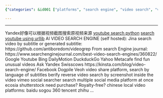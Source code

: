 ```yaml
---
{"categories": &id001 ["platforms", "search engine", "video search", "video sources"], "category": "Video Search", "date": "2022-05-29 07:42:34", "description": "This article explores various video search methods, including Yandex's reverse image search for videos, Python libraries for YouTube searches, and self-hosted AI engines like Jina. It also provides additional resources on search engines with video functionality.", "tags": *id001, "title": "Video Search Engines"}

---
```


------
Yandex好像可以根据视频截图搜索原视频来源
[youtube search python](https://github.com/alexmercerind/youtube-search-python)
[search youtube using urllib](https://codefather.tech/blog/youtube-search-python/)
AI VIDEO SEARCH ENGINE (self hosted):
Jina
search video by subtitle or generated subtitle:
https://github.com/antiboredom/videogrep
From search Engine journal:
https://www.searchenginejournal.com/best-video-search-engines/360822/
Google Youtube Bing
DailyMotion
DuckduckGo Yahoo
Metacafe
find fun unusual videos
Ask Yandex Swisscows
https://kinsta.com/blog/video-search-engine/
Facebook Dogpile
Veoh
video share platform, search by language of subtitles
berify
reverse video search by screenshot inside the video
vimeo
social searcher
search multiple social media platform at once
ecosia
shutterstock
need purchase? Royalty-free?
chinese local video platforms:
baidu sogou 360 tencent  zhihu ...
